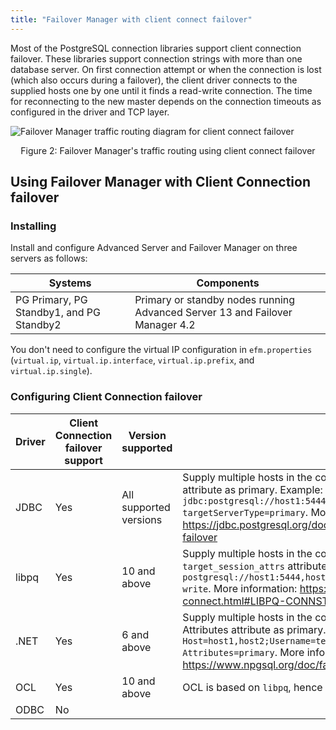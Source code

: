 ```yaml
---
title: "Failover Manager with client connect failover"
---
```


Most of the PostgreSQL connection libraries support
client connection failover. These libraries support connection strings
with more than one database server. On first connection attempt or when the connection is lost 
(which also occurs during a failover), the client driver connects to the supplied hosts one by one until it finds a read-write connection. 
The time for reconnecting to the new
master depends on the connection timeouts as configured in
the driver and TCP layer.

![Failover Manager traffic routing diagram for client connect failover](images/efm_with_client_connection_failover.png)

<div style="text-align: center">Figure 2: Failover Manager's traffic routing using client connect failover</div>

## Using Failover Manager with Client Connection failover 

### Installing

Install and configure Advanced Server and Failover Manager on three servers as follows:

  Systems                                    | Components
  -------------------------------------------|----------------------------------------------------------------------------- 
  PG Primary, PG Standby1, and PG Standby2   | Primary or standby nodes running Advanced Server 13 and Failover Manager 4.2
  

You don't need to configure the virtual IP configuration in `efm.properties` (`virtual.ip`,
`virtual.ip.interface`, `virtual.ip.prefix`, and `virtual.ip.single`).

### Configuring Client Connection failover


 Driver          | Client Connection failover support| Version supported       | Configuration 
-----------------|-----------------------------------|-------------------------|---------------------------------
 JDBC            | Yes                               | All supported versions  | Supply multiple hosts in the connection string, and set the `targetServerType` attribute as primary. Example: `jdbc:postgresql://host1:5444,host2:5444/accounting?targetServerType=primary`. More information: https://jdbc.postgresql.org/documentation/head/connect.html#connection-failover 
 libpq           | Yes                               | 10 and above            | Supply multiple hosts in the connection string, and set the `target_session_attrs` attribute as read-write. Example: `postgresql://host1:5444,host2:5444/edb?target_session_attrs=read-write`. More information: https://www.postgresql.org/docs/current/libpq-connect.html#LIBPQ-CONNSTRING  
 .NET            | Yes                               | 6 and above             | Supply multiple hosts in the connection string, and set the Target Session Attributes attribute as primary. Example: `Host=host1,host2;Username=test;Password=test;Target Session Attributes=primary`. More information: https://www.npgsql.org/doc/failover-and-load-balancing.html
 OCL             | Yes                               | 10 and above            | OCL is based on `libpq`, hence check `libpq` for details. 
 ODBC            | No                                |                         |   
